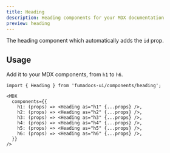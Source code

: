 ```yaml
---
title: Heading
description: Heading components for your MDX documentation
preview: heading
---
```


The heading component which automatically adds the `id` prop.

## Usage

Add it to your MDX components, from `h1` to `h6`.

```mdx
import { Heading } from 'fumadocs-ui/components/heading';

<MDX
  components={{
    h1: (props) => <Heading as="h1" {...props} />,
    h2: (props) => <Heading as="h2" {...props} />,
    h3: (props) => <Heading as="h3" {...props} />,
    h4: (props) => <Heading as="h4" {...props} />,
    h5: (props) => <Heading as="h5" {...props} />,
    h6: (props) => <Heading as="h6" {...props} />,
  }}
/>
```
